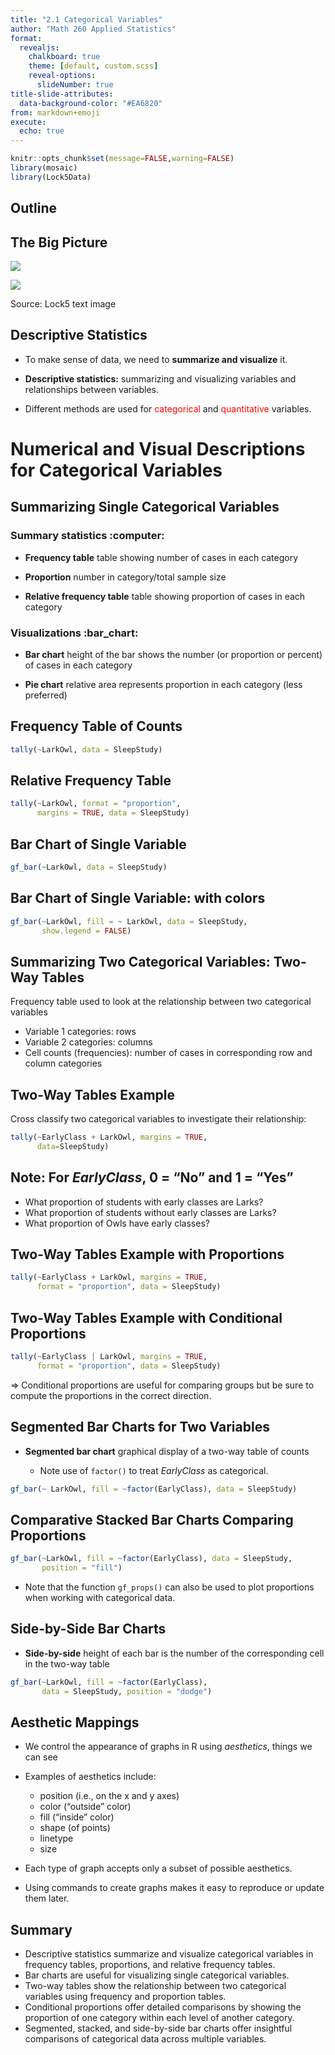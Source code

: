 ```yaml
---
title: "2.1 Categorical Variables"
author: "Math 260 Applied Statistics"
format:
  revealjs:
    chalkboard: true
    theme: [default, custom.scss]
    reveal-options:
      slideNumber: true
title-slide-attributes:
  data-background-color: "#EA6820"
from: markdown+emoji
execute:
  echo: true
---
```


```r
knitr::opts_chunk$set(message=FALSE,warning=FALSE)
library(mosaic)
library(Lock5Data)
```

## Outline

## The Big Picture

![](figs/inference_with_data_description_p2.png){.absolute top="100" left="0"}

::: {.fragment .fade-out}
![](figs/inference_with_data_description_p1.png){.absolute top="100" left="0"}
:::

::: aside
Source: Lock5 text image
:::

## Descriptive Statistics

-   To make sense of data, we need to **summarize and visualize** it.

-   **Descriptive statistics:** summarizing and visualizing variables and relationships between variables.

-   Different methods are used for [categorical]{style="color:red;"} and [quantitative]{style="color:red;"} variables.

# Numerical and Visual Descriptions for Categorical Variables

## Summarizing Single Categorical Variables {.smaller}

### Summary statistics :computer:

-   **Frequency table** table showing number of cases in each category

-   **Proportion** number in category/total sample size

-   **Relative frequency table** table showing proportion of cases in each category

### Visualizations :bar_chart:

-   **Bar chart** height of the bar shows the number (or proportion or percent) of cases in each category

-   **Pie chart** relative area represents proportion in each category (less preferred)

## Frequency Table of Counts

```r
tally(~LarkOwl, data = SleepStudy)
```

## Relative Frequency Table

```r
tally(~LarkOwl, format = "proportion",
      margins = TRUE, data = SleepStudy)
```

## Bar Chart of Single Variable

```r
gf_bar(~LarkOwl, data = SleepStudy)
```

## Bar Chart of Single Variable: with colors

```r
gf_bar(~LarkOwl, fill = ~ LarkOwl, data = SleepStudy,
       show.legend = FALSE)
```

## Summarizing Two Categorical Variables: Two-Way Tables

Frequency table used to look at the relationship between two categorical variables

-   Variable 1 categories: rows
-   Variable 2 categories: columns
-   Cell counts (frequencies): number of cases in corresponding row and column categories

## Two-Way Tables Example

Cross classify two categorical variables to investigate their relationship:

```r
tally(~EarlyClass + LarkOwl, margins = TRUE,
      data=SleepStudy)
```

## Note: For *EarlyClass*, 0 = "No" and 1 = "Yes"

-   What proportion of students with early classes are Larks?
-   What proportion of students without early classes are Larks?
-   What proportion of Owls have early classes?

## Two-Way Tables Example with Proportions

```r
tally(~EarlyClass + LarkOwl, margins = TRUE,
      format = "proportion", data = SleepStudy)
```

## Two-Way Tables Example with Conditional Proportions

```r
tally(~EarlyClass | LarkOwl, margins = TRUE,
      format = "proportion", data = SleepStudy)
```

$\Rightarrow$ Conditional proportions are useful for comparing groups but be sure to compute the proportions in the correct direction.

## Segmented Bar Charts for Two Variables {.smaller}

-   **Segmented bar chart** graphical display of a two-way table of counts

    -   Note use of `factor()` to treat *EarlyClass* as categorical.

```r
gf_bar(~ LarkOwl, fill = ~factor(EarlyClass), data = SleepStudy)
```

## Comparative Stacked Bar Charts Comparing Proportions

```r
gf_bar(~LarkOwl, fill = ~factor(EarlyClass), data = SleepStudy, 
       position = "fill")
```

-   Note that the function `gf_props()` can also be used to plot proportions when working with categorical data.

## Side-by-Side Bar Charts

-   **Side-by-side** height of each bar is the number of the corresponding cell in the two-way table

```r
gf_bar(~LarkOwl, fill = ~factor(EarlyClass), 
       data = SleepStudy, position = "dodge")
```

## Aesthetic Mappings {.smaller}

-   We control the appearance of graphs in R using *aesthetics*, things we can see

-   Examples of aesthetics include:

    -   position (i.e., on the x and y axes)\
    -   color ("outside" color)\
    -   fill ("inside" color)
    -   shape (of points)\
    -   linetype\
    -   size

-   Each type of graph accepts only a subset of possible aesthetics.

-   Using commands to create graphs makes it easy to reproduce or update them later.

## Summary {.smaller}

-   Descriptive statistics summarize and visualize categorical variables in frequency tables, proportions, and relative frequency tables.
-   Bar charts are useful for visualizing single categorical variables.
-   Two-way tables show the relationship between two categorical variables using frequency and proportion tables.
-   Conditional proportions offer detailed comparisons by showing the proportion of one category within each level of another category.
-   Segmented, stacked, and side-by-side bar charts offer insightful comparisons of categorical data across multiple variables.
